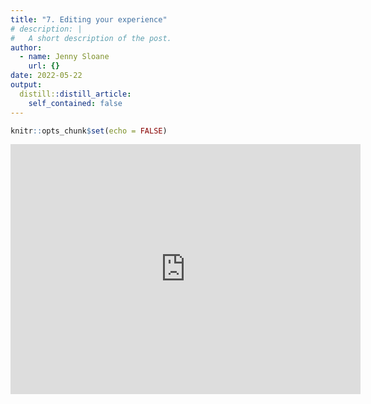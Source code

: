 ```yaml
---
title: "7. Editing your experience"
# description: |
#   A short description of the post.
author:
  - name: Jenny Sloane
    url: {}
date: 2022-05-22
output:
  distill::distill_article:
    self_contained: false
---
```



```r
knitr::opts_chunk$set(echo = FALSE)
```

<iframe width="560" height="400" src="https://www.youtube.com/embed/YjZHhN3s2nI" title="YouTube video player" frameborder="0" allow="accelerometer; autoplay; clipboard-write; encrypted-media; gyroscope; picture-in-picture" allowfullscreen></iframe>
